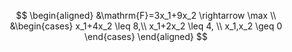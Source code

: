 $$
\begin{aligned}
&\mathrm{F}=3x_1+9x_2 \rightarrow \max \\
&\begin{cases}
x_1+4x_2 \leq 8,\\
x_1+2x_2 \leq 4, \\
x_1,x_2 \geq 0
\end{cases}
\end{aligned}
$$

